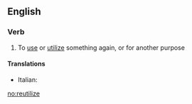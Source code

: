 ==English==

===Verb===
{{en-verb|reutiliz|ing}}

# To [[use]] or [[utilize]] something again, or for another purpose

====Translations====
{{trans-top|reutilize}}
*Italian: {{t-|it|riutilizzare}}
{{trans-mid}}

{{trans-bottom}}

[[no:reutilize]]